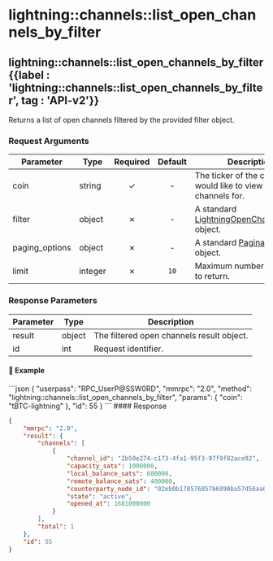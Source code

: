 
# lightning::channels::list\_open\_channels\_by\_filter

## lightning::channels::list\_open\_channels\_by\_filter {{label : 'lightning::channels::list_open_channels_by_filter', tag : 'API-v2'}}

Returns a list of open channels filtered by the provided filter object.

### Request Arguments

| Parameter       | Type    | Required | Default | Description                                                                                                                              |
| --------------- | ------- | :------: | :-----: | ---------------------------------------------------------------------------------------------------------------------------------------- |
| coin            | string  |     ✓    |    -    | The ticker of the coin you would like to view open channels for.                                                                         |
| filter          | object  |     ✗    |    -    | A standard [LightningOpenChannelsFilter](/komodo-defi-framework/api/common_structures/lightning/#lightning-open-channels-filter) object. |
| paging\_options | object  |     ✗    |    -    | A standard [Pagination](/komodo-defi-framework/api/common_structures/#pagination) object.                                                |
| limit           | integer |     ✗    |   `10`  | Maximum number of results to return.                                                                                                     |

### Response Parameters

| Parameter | Type   | Description                               |
| --------- | ------ | ----------------------------------------- |
| result    | object | The filtered open channels result object. |
| id        | int    | Request identifier.                       |

#### 📌 Example

<CodeGroup title="lightning::channels::list_open_channels_by_filter" tag="POST" label="lightning::channels::list_open_channels_by_filter" mm2MethodDecorate="true">
  ```json
  {
    "userpass": "RPC_UserP@SSW0RD",
    "mmrpc": "2.0",
    "method": "lightning::channels::list_open_channels_by_filter",
    "params": {
      "coin": "tBTC-lightning"
    },
    "id": 55
  }
  ```
</CodeGroup>

<CollapsibleSection expandedText="Hide Response" collapsedText="Show Response">
  #### Response

  ```json
  {
      "mmrpc": "2.0",
      "result": {
          "channels": [
              {
                  "channel_id": "2b50e274-c173-4fa1-95f3-97f9f82ace92",
                  "capacity_sats": 1000000,
                  "local_balance_sats": 600000,
                  "remote_balance_sats": 400000,
                  "counterparty_node_id": "02eb0b178576857b6990ba57d56aa08f651a05a8098496004f42df5e7440b0a9c1",
                  "state": "active",
                  "opened_at": 1681000000
              }
          ],
          "total": 1
      },
      "id": 55
  }
  ```
</CollapsibleSection>
